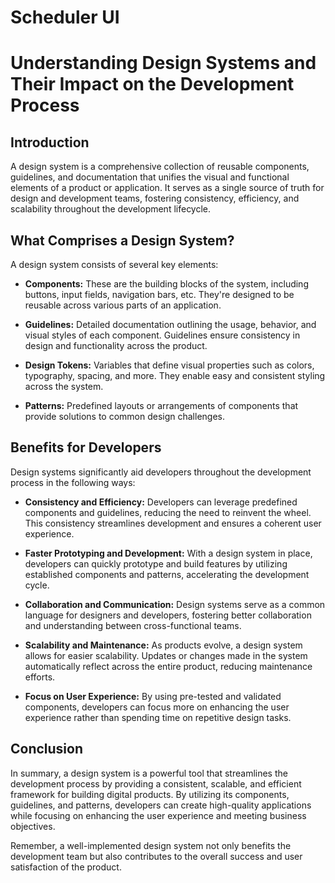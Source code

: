 
<Meta title="Introduction" />

# Scheduler UI

# Understanding Design Systems and Their Impact on the Development Process

## Introduction

A design system is a comprehensive collection of reusable components, guidelines, and documentation that unifies the visual and functional elements of a product or application. It serves as a single source of truth for design and development teams, fostering consistency, efficiency, and scalability throughout the development lifecycle.

## What Comprises a Design System?

A design system consists of several key elements:

- **Components:** These are the building blocks of the system, including buttons, input fields, navigation bars, etc. They're designed to be reusable across various parts of an application.

- **Guidelines:** Detailed documentation outlining the usage, behavior, and visual styles of each component. Guidelines ensure consistency in design and functionality across the product.

- **Design Tokens:** Variables that define visual properties such as colors, typography, spacing, and more. They enable easy and consistent styling across the system.

- **Patterns:** Predefined layouts or arrangements of components that provide solutions to common design challenges.

## Benefits for Developers

Design systems significantly aid developers throughout the development process in the following ways:

- **Consistency and Efficiency:** Developers can leverage predefined components and guidelines, reducing the need to reinvent the wheel. This consistency streamlines development and ensures a coherent user experience.

- **Faster Prototyping and Development:** With a design system in place, developers can quickly prototype and build features by utilizing established components and patterns, accelerating the development cycle.

- **Collaboration and Communication:** Design systems serve as a common language for designers and developers, fostering better collaboration and understanding between cross-functional teams.

- **Scalability and Maintenance:** As products evolve, a design system allows for easier scalability. Updates or changes made in the system automatically reflect across the entire product, reducing maintenance efforts.

- **Focus on User Experience:** By using pre-tested and validated components, developers can focus more on enhancing the user experience rather than spending time on repetitive design tasks.

## Conclusion

In summary, a design system is a powerful tool that streamlines the development process by providing a consistent, scalable, and efficient framework for building digital products. By utilizing its components, guidelines, and patterns, developers can create high-quality applications while focusing on enhancing the user experience and meeting business objectives.

Remember, a well-implemented design system not only benefits the development team but also contributes to the overall success and user satisfaction of the product.
